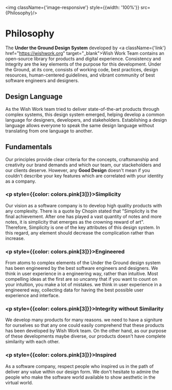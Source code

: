
<style>
    {`
    div{
  text-align: justify;
    }
.link {
    text-decoration: none;
    color: ${colors.pink[3]}
    }
.link:hover {
    color: ${colors.pink[6]}
}    
@media (max-width:790px){
    .image-responsive {
        display: none
    }
    .main-container {
        margin-left: 0.5rem !important;
        margin-right: 0.5rem !important;
        padding-top: 5rem
    }
}
    `}
</style>

<img className={'image-responsive'} style={{width: '100%'}} src={Philosophy}/>

<div className={'main-container'} style={{marginLeft: '12rem', marginRight: "6rem"}}>


# Philosophy

The <b>Under the Ground Design System</b> developed by <a className={'link'} href="https://wishwork.org" target="_blank">Wish Work</a> Team contains an open-source library for products and digital experience. 
Consistency and Integrity are the key elements of the purpose for this development. 
Under the Ground, at its core, consists of working code, best practices, design resources, human-centered guidelines, and vibrant community of best software
engineers and designers.

## Design Language
As the Wish Work team tried to deliver state-of-the-art products through complex systems, this design system emerged, helping develop a common language for designers, developers, and stakeholders. 
Establishing a design language allows everyone to speak the same design language without translating from one language to another.

## Fundamentals 
Our principles provide clear criteria for the concepts, craftsmanship and creativity our brand demands and which our team, our stackeholders and our clients deserve. 
However, any <b>Good Design</b> doesn't mean if you couldn't describe your key features which are correlated with your identity as a company.

<div style= {{padding: '0 1rem'}}>


### <p style={{color: colors.pink[3]}}>Simplicity</p> 
Our vision as a software company is to develop high quality products with any complexity. There is a quote by Chopin stated that 
"Simplicity is the final achievement. After one has played a vast quantity of notes and more notes, it is simplicity that emerges as the crowning reward of art".
Therefore, Simplicity is one of the key attributes of this design system. In this regard, any element should decrease the complication rather than increase. 

### <p style={{color: colors.pink[3]}}>Engineered </p>
From atoms to complex elements of the Under the Ground design system has been engineered by the best software engineers and designers. We think in user experience in a engineering way, rather than intuitive.
Most compelling ideas at the first are so uncanny that if you want to count on your intuition, you make a lot of mistakes. we think in user experience in a engineered way, collecting data for having the best 
possible user experience and interface. 

### <p style={{color: colors.pink[3]}}>Integrity without Similarity</p>
We develop many products for many reasons. we need to have a signiture for ourselves so that any one could easily comprehend that these products has been developed by Wish Work team.
On the other hand, as our purpose of these developments maybe diverse, our products doesn't have complete similarity with each other.

### <p style={{color: colors.pink[3]}}>Inspired</p>
As a software company, respect people who inspired us in the path of deliver any value within our design form. We don't hesitate to admire the people who make
the software world available to show aesthetic in the virtual world. 

</div>
</div>
